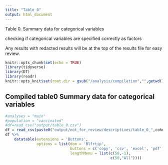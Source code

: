 ```yaml
---
title: "Table 0"
output: html_document
---
```

Table 0. Summary data for categorical variables

checking if categorical variables are specified correctly as factors

Any results with redacted results will be at the top of the results file for easy review.


```r
knitr::opts_chunk$set(echo = TRUE)
library(tidyverse)
library(DT)
library(readr)
knitr::opts_knit$set(root.dir = gsub("/analysis/compilation","",getwd()))
```

## Compiled table0 Summary data for categorical variables

```r
#analyses = "main"
#population = "vaccinated"
#df=read_csv("output/table_0.csv")
df = read_csv(paste0("output/not_for_review/descriptives/table_0_",cohort, ".csv" ))
df %>%
    datatable(extensions = 'Buttons',
              options = list(dom = 'Blfrtip',
                             buttons = c('copy', 'csv', 'excel', 'pdf', 'print' ),
                             lengthMenu = list(c(50,-1),
                                               c(50,"All"))))
```